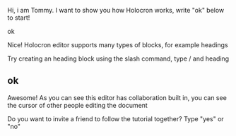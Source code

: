 Hi, i am Tommy. I want to show you how Holocron works, write "ok" below to start!

ok

Nice! Holocron editor supports many types of blocks, for example headings

Try creating an heading block using the slash command, type / and heading

## ok

Awesome! As you can see this editor has collaboration built in, you can see the cursor of other people editing the document

Do you want to invite a friend to follow the tutorial together? Type "yes" or "no"